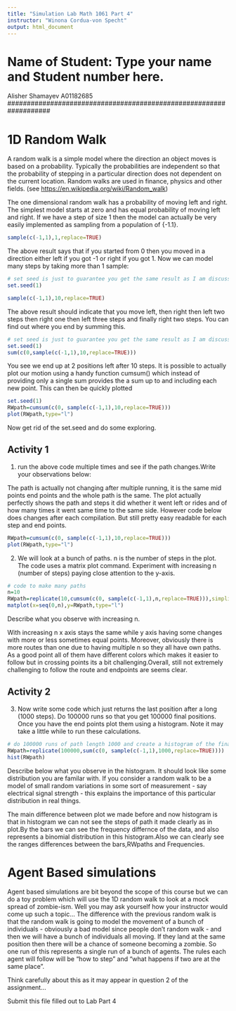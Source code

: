 ---
title: "Simulation Lab Math 1061 Part 4"
instructor: "Winona Cordua-von Specht"
output: html_document
---
# Name of Student: Type your name and Student number here.  
Alisher Shamayev A01182685
###################################################################

# 1D Random Walk
A random walk is a simple model where the direction an object moves is based on a probability. Typically the probabilities are independent so that the probability of stepping in a particular direction does not dependent on the current location. Random walks are used in finance, physics and other fields. (see <https://en.wikipedia.org/wiki/Random_walk>) 

The one dimensional random walk has a probability of moving left and right. The simplest model starts at zero and has equal probability of moving left and right. If we have a step of size 1 then the model can actually be very easily implemented as sampling from a population of {-1.1}. 

```{r}
sample(c(-1,1),1,replace=TRUE)
```

The above result says that if you started from 0 then you moved in a direction either left if you got -1  or right 
if you got 1. Now we can model many steps by taking more than 1 sample:

```{r}
# set seed is just to guarantee you get the same result as I am discussing below
set.seed(1)

sample(c(-1,1),10,replace=TRUE)

```

The above result should indicate that you move left, then right then left two steps then right one then left three steps and finally right two steps. You can find out where you end by summing this. 

```{r}
# set seed is just to guarantee you get the same result as I am discussing below
set.seed(1)
sum(c(0,sample(c(-1,1),10,replace=TRUE)))

```

You see we end up at 2 positions left after 10 steps. It is possible to actually plot our motion using a handy function cumsum() which instead of providing only a single sum provides the a sum up to and including each new point. This can then be quickly plotted

```{r}
set.seed(1)
RWpath=cumsum(c(0, sample(c(-1,1),10,replace=TRUE)))
plot(RWpath,type="l")
```

Now get rid of the set.seed and do some exploring.

## Activity 1
1) run the above code multiple times and see if the path changes.Write your observations below:

The path is actually not changing after multiple running, it is the same mid points end points and the whole path is the same. The plot actually perfectly shows the path and steps it did whether it went left or rides and of how many times it went same time to the same side.
However code below does changes after each compilation. But still pretty easy readable for each step and end points.


```{r}
RWpath=cumsum(c(0, sample(c(-1,1),10,replace=TRUE)))
plot(RWpath,type="l")
```

2) We will look at a bunch of paths. n is the number of steps in the plot. The code uses a matrix plot command. 
Experiment with increasing n (number of steps) paying close attention to the y-axis.
```{r}
# code to make many paths
n=10
RWpath=replicate(10,cumsum(c(0, sample(c(-1,1),n,replace=TRUE))),simplify="matrix")
matplot(x=seq(0,n),y=RWpath,type="l")
```

Describe what you observe with increasing n.

With increasing n x axis stays the same while y axis having some changes with more or less sometimes equal points. Moreover, obviously there is more routes than one due to having multiple n so they all have own paths. As a good point all of them have different colors which makes it easier to follow but in crossing points its a bit challenging.Overall, still not extremely challenging to follow the route and endpoints are seems clear.




## Activity 2
3) Now write some code which just returns the last position after a long (1000 steps). Do 100000 runs so that you get 100000 final positions. Once you have the end points plot them using a histogram. Note it may take a little while to run these calculations. 
```{r}
# do 100000 runs of path length 1000 and create a histogram of the final positions. 
RWpath=replicate(100000,sum(c(0, sample(c(-1,1),1000,replace=TRUE))))
hist(RWpath)
```

Describe below what you observe in the histogram. It should look like some distribution you are familar with. If you consider a random walk to be a model of small random variations in some sort of measurement - say electrical signal strength - this explains the importance of this particular distribution in real things. 

The main difference between plot we made before and now histogram is that in histogram we can not see the steps of path it made clearly as in plot.By the bars we can see the frequency differnce of the data, and also represents a binomial distribution in this histogram.Also we can clearly see the ranges differences between the bars,RWpaths and Frequencies.


# Agent Based simulations

Agent based simulations are bit beyond the scope of this course but we can do a toy problem which will use the 1D random walk to look at a mock spread of zombie-ism. Well you may ask yourself how your instructor would come up such a topic...
The difference with the previous random walk is that the random walk is going to model the movement of a bunch of individuals - obviously a bad model since people don't random walk - and then we will have a bunch of individuals all moving. If they land at the same position then there will be a chance of someone becoming a zombie. So one run of this represents a single run of a bunch of agents. The rules each agent will follow will be "how to step" and "what happens if two are at the same place".

Think carefully about this as it may appear in question 2 of the assignment...

Submit this file filled out to Lab Part 4 